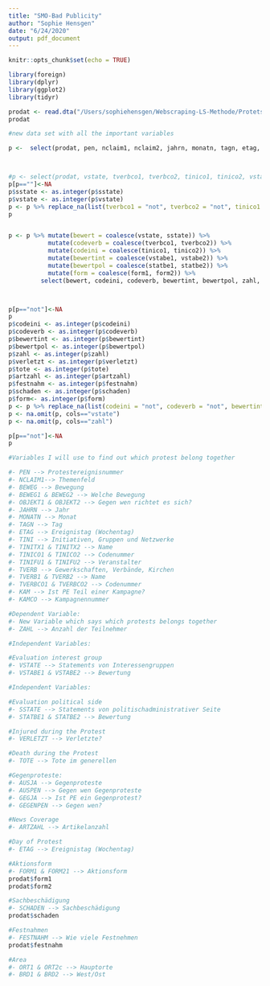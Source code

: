 ```yaml
---
title: "SMO-Bad Publicity"
author: "Sophie Hensgen"
date: "6/24/2020"
output: pdf_document
---
```


```r
knitr::opts_chunk$set(echo = TRUE)
```

```r
library(foreign)
library(dplyr)
library(ggplot2)
library(tidyr)
```

```r
prodat <- read.dta("/Users/sophiehensgen/Webscraping-LS-Methode/Protets/prodat_1950-2002_OG.dta")
prodat

```
```r
#new data set with all the important variables

p <-  select(prodat, pen, nclaim1, nclaim2, jahrn, monatn, tagn, etag, tini, tinitx1, tinitx2, tinico1, tinico2, tinifu1, tinifu2, tverb, tverb1, tverb2, tverbco1, tverbco2, tverbfu1, tverbfu1, kam, kamco, tallzahl, nclaim1, nclaim2, vstate, vstabe1, vstabe2, sstate, statbe1, statbe2, verletzt, tote, artzahl, etag, form1, form2, schaden, festnahm, ort1, ort2, brd1, brd2, zahl)



#p <- select(prodat, vstate, tverbco1, tverbco2, tinico1, tinico2, vstabe1, vstabe2, sstate, statbe1, statbe2)
p[p==""]<-NA
p$sstate <- as.integer(p$sstate)
p$vstate <- as.integer(p$vstate)
p <- p %>% replace_na(list(tverbco1 = "not", tverbco2 = "not", tinico1 = "not", tinico2 = "not", statbe1 = "not", statbe2 = "not", vstabe2 = "not", vstabe1 = "not", sstate = "not", vstate = "not", zahl = "not", verletzt = "not", tote = "not", artzahl = "not", etag = "not", festnahm = "not", schaden = "not", form1 = "not", form2 = "not"))
p


p <- p %>% mutate(bewert = coalesce(vstate, sstate)) %>%
           mutate(codeverb = coalesce(tverbco1, tverbco2)) %>%
           mutate(codeini = coalesce(tinico1, tinico2)) %>%
           mutate(bewertint = coalesce(vstabe1, vstabe2)) %>%
           mutate(bewertpol = coalesce(statbe1, statbe2)) %>%
           mutate(form = coalesce(form1, form2)) %>%
         select(bewert, codeini, codeverb, bewertint, bewertpol, zahl, verletzt, tote, artzahl, etag, festnahm, schaden, form)



p[p=="not"]<-NA
p
p$codeini <- as.integer(p$codeini)
p$codeverb <- as.integer(p$codeverb)
p$bewertint <- as.integer(p$bewertint)
p$bewertpol <- as.integer(p$bewertpol)
p$zahl <- as.integer(p$zahl)
p$verletzt <- as.integer(p$verletzt)
p$tote <- as.integer(p$tote)
p$artzahl <- as.integer(p$artzahl)
p$festnahm <- as.integer(p$festnahm)
p$schaden <- as.integer(p$schaden)
p$form<- as.integer(p$form)
p <- p %>% replace_na(list(codeini = "not", codeverb = "not", bewertint = "not", bewertpol = "not", verletzt = "not", tote = "not", artzahl = "not", etag = "not", festnahm = "not", schaden = "not", form1 = "not", form2 = "not"))
p <- na.omit(p, cols=="vstate")
p <- na.omit(p, cols=="zahl")

p[p=="not"]<-NA
p

```

```r
#Variables I will use to find out which protest belong together

#- PEN --> Protestereignisnummer
#- NCLAIM1--> Themenfeld 
#- BEWEG --> Bewegung
#- BEWEG1 & BEWEG2 --> Welche Bewegung
#- OBJEKT1 & OBJEKT2 --> Gegen wen richtet es sich?
#- JAHRN --> Jahr
#- MONATN --> Monat
#- TAGN --> Tag
#- ETAG --> Ereignistag (Wochentag)
#- TINI --> Initiativen, Gruppen und Netzwerke 
#- TINITX1 & TINITX2 --> Name 
#- TINICO1 & TINICO2 --> Codenummer
#- TINIFU1 & TINIFU2 --> Veranstalter
#- TVERB --> Gewerkschaften, Verbände, Kirchen
#- TVERB1 & TVERB2 --> Name
#- TVERBCO1 & TVERBCO2 --> Codenummer
#- KAM --> Ist PE Teil einer Kampagne?
#- KAMCO --> Kampagnennummer
```

```r
#Dependent Variable: 
#- New Variable which says which protests belongs together
#- ZAHL --> Anzahl der Teilnehmer
```
```r
#Independent Variables:

#Evaluation interest group
#- VSTATE --> Statements von Interessengruppen
#- VSTABE1 & VSTABE2 --> Bewertung
```

```r
#Independent Variables:

#Evaluation political side
#- SSTATE --> Statements von politischadministrativer Seite
#- STATBE1 & STATBE2 --> Bewertung
```

```r
#Injured during the Protest
#- VERLETZT --> Verletzte?

```

```r
#Death during the Protest
#- TOTE --> Tote im generellen
```

```r
#Gegenproteste:
#- AUSJA --> Gegenproteste
#- AUSPEN --> Gegen wen Gegenproteste
#- GEGJA --> Ist PE ein Gegenprotest?
#- GEGENPEN --> Gegen wen?
```

```r
#News Coverage
#- ARTZAHL --> Artikelanzahl
```

```r
#Day of Protest
#- ETAG --> Ereignistag (Wochentag)
```

```r
#Aktionsform
#- FORM1 & FORM21 --> Aktionsform
prodat$form1
prodat$form2
```

```r
#Sachbeschädigung
#- SCHADEN --> Sachbeschädigung
prodat$schaden
```

```r
#Festnahmen
#- FESTNAHM --> Wie viele Festnehmen
prodat$festnahm

```

```r
#Area
#- ORT1 & ORT2c --> Hauptorte
#- BRD1 & BRD2 --> West/Ost
```















